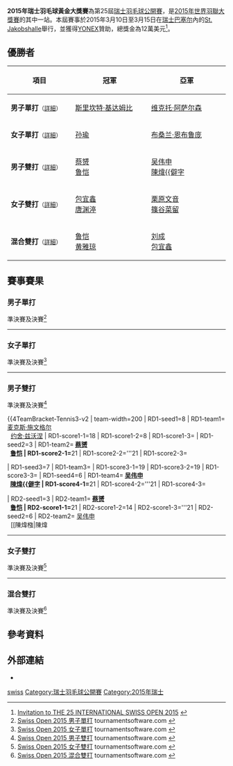 {{noteTA|G1=Badminton}}
{{infobox badminton event
|name           = 2015年瑞士羽毛球黃金大獎賽
|image          = 
|size           = 
|caption        =
|dates          = 2015年3月10日－3月15日
|number_edition = 第25屆
|level          = 3A
|prize_money    = 12萬美元
|location       = {{SUI}}[[巴塞尔|巴塞尔]]
|venue          = [[St._Jakobshalle|St. Jakobshalle]]
|previous       = 2014年瑞士羽毛球黃金大獎賽
|next           = 2016年瑞士羽毛球黃金大獎賽
}}
'''2015年瑞士羽毛球黃金大獎賽'''為第25屆[[瑞士羽毛球公開賽|瑞士羽毛球公開賽]]，是[[2015年世界羽聯大獎賽|2015年世界羽聯大獎賽]]的其中一站。本屆賽事於2015年3月10日至3月15日在[[瑞士|瑞士]][[巴塞尔|巴塞尔]]內的[[St._Jakobshalle|St. Jakobshalle]]舉行，並獲得[[YONEX|YONEX]]贊助，總獎金為12萬美元<ref>[http://www.bwfbadminton.org/file.aspx?id=608543&dl=1 Invitation to THE 25 INTERNATIONAL SWISS OPEN 2015] {{Wayback|url=http://www.bwfbadminton.org/file.aspx?id=608543&dl=1 |date=20150320025122 }}{{en}}</ref>。

== 優勝者 ==
{| class=wikitable style="font-size:small"
!width="200"|項目
!width="250"|冠軍
!width="250"|亞軍
|-
|'''男子單打'''<small>（[[#男子單打|詳細]]）</small>
|{{flagicon|IND}} [[斯里坎特·基达姆比|斯里坎特·基达姆比]]
|{{flagicon|DEN}} [[维克托·阿萨尔森|维克托·阿萨尔森]]
|-
|'''女子單打'''<small>（[[#女子單打|詳細]]）</small>
|{{flagicon|CHN}} [[孙瑜_(羽毛球运动员)|孙瑜]]
|{{flagicon|THA}} [[布桑兰·恩布鲁庞|布桑兰·恩布鲁庞]]
|-
|'''男子雙打'''<small>（[[#男子雙打|詳細]]）</small>
|{{flagicon|CHN}} [[蔡赟|蔡赟]]<br/>{{flagicon|CHN}} [[鲁恺|鲁恺]]
|{{flagicon|MAS}} [[吴伟申|吴伟申]]<br/>{{flagicon|MAS}} [[陳煒𣚦|陳煒{{僻字]]
|-
|'''女子雙打'''<small>（[[#女子雙打|詳細]]）</small>
|{{flagicon|CHN}} [[包宜鑫|包宜鑫]]<br/>{{flagicon|CHN}} [[唐渊渟|唐渊渟]]
|{{flagicon|JPN}} [[栗原文音|栗原文音]]<br/>{{flagicon|JPN}} [[篠谷菜留|篠谷菜留]]
|-
|'''混合雙打'''<small>（[[#混合雙打|詳細]]）</small>
|{{flagicon|CHN}} [[鲁恺|鲁恺]]<br/>{{flagicon|CHN}} [[黄雅琼|黄雅琼]]
|{{flagicon|CHN}} [[刘成_(羽毛球运动员)|刘成]]<br/>{{flagicon|CHN}} [[包宜鑫|包宜鑫]]
|}

== 賽事賽果 ==
=== 男子單打 ===
;準決賽及決賽<ref name="MS">[http://bwf.tournamentsoftware.com/sport/draw.aspx?id=840F18B4-A8D9-468D-848E-14F9AF8EC63D&draw=1 Swiss Open 2015 男子單打] tournamentsoftware.com {{en}}</ref>
{{4TeamBracket-Tennis3-v2
| team-width=200
| RD1-seed1=1
| RD1-team1='''{{flagicon|IND}} [[斯里坎特·基达姆比|斯里坎特·基达姆比]]
| RD1-score1-1=17
| RD1-score1-2='''21
| RD1-score1-3='''21
| RD1-seed2=
| RD1-team2={{flagicon|IND}} [[阿贾伊·贾亚拉姆|阿贾伊·贾亚拉姆]]
| RD1-score2-1='''21
| RD1-score2-2=15
| RD1-score2-3=18

| RD1-seed3=
| RD1-team3={{flagicon|CHN}} [[薛松|薛松]]
| RD1-score3-1=16
| RD1-score3-2=15
| RD1-score3-3=
| RD1-seed4=2
| RD1-team4='''{{flagicon|DEN}} [[维克托·阿萨尔森|维克托·阿萨尔森]]
| RD1-score4-1='''21
| RD1-score4-2='''21
| RD1-score4-3=

| RD2-seed1=1
| RD2-team1='''{{flagicon|IND}} [[斯里坎特·基达姆比|斯里坎特·基达姆比]]
| RD2-score1-1='''21
| RD2-score1-2=12
| RD2-score1-3='''21
| RD2-seed2=2
| RD2-team2={{flagicon|DEN}} [[维克托·阿萨尔森|维克托·阿萨尔森]]
| RD2-score2-1=15
| RD2-score2-2='''21
| RD2-score2-3=14
}}
----

=== 女子單打 ===
;準決賽及決賽<ref name="WS">[http://bwf.tournamentsoftware.com/sport/draw.aspx?id=840F18B4-A8D9-468D-848E-14F9AF8EC63D&draw=3 Swiss Open 2015 女子單打] tournamentsoftware.com {{en}}</ref>
{{4TeamBracket-Tennis3-v2
| team-width=200
| RD1-seed1=8
| RD1-team1='''{{flagicon|THA}} [[布桑兰·恩布鲁庞|布桑兰·恩布鲁庞]]
| RD1-score1-1='''24
| RD1-score1-2='''21
| RD1-score1-3=
| RD1-seed2=5
| RD1-team2={{flagicon|JPN}} [[山口茜|山口茜]]
| RD1-score2-1=22
| RD1-score2-2=17
| RD1-score2-3=

| RD1-seed3=3
| RD1-team3={{flagicon|JPN}} [[高橋沙也加|高橋沙也加]]
| RD1-score3-1=19
| RD1-score3-2='''22
| RD1-score3-3=12
| RD1-seed4=6
| RD1-team4='''{{flagicon|CHN}} [[孙瑜_(羽毛球运动员)|孙瑜]]
| RD1-score4-1='''21
| RD1-score4-2=20
| RD1-score4-3='''21

| RD2-seed1=8
| RD2-team1={{flagicon|THA}} [[布桑兰·恩布鲁庞|布桑兰·恩布鲁庞]]
| RD2-score1-1=16
| RD2-score1-2=12
| RD2-score1-3=
| RD2-seed2=6
| RD2-team2='''{{flagicon|CHN}} [[孙瑜_(羽毛球运动员)|孙瑜]]
| RD2-score2-1='''21
| RD2-score2-2='''21
| RD2-score2-3=
}}
----

=== 男子雙打 ===
;準決賽及決賽<ref name="MD">[http://bwf.tournamentsoftware.com/sport/draw.aspx?id=840F18B4-A8D9-468D-848E-14F9AF8EC63D&draw=5 Swiss Open 2015 男子雙打] tournamentsoftware.com {{en}}</ref>
{{4TeamBracket-Tennis3-v2
| team-width=200
| RD1-seed1=8
| RD1-team1={{flagicon|GER}} [[麦克斯·施文格尔|麦克斯·施文格尔]]<br/> {{flagicon|GER}} [[约舍·兹沃涅|约舍·兹沃涅]]
| RD1-score1-1=18
| RD1-score1-2=8
| RD1-score1-3=
| RD1-seed2=3
| RD1-team2='''{{flagicon|CHN}} [[蔡赟|蔡赟]]<br/> {{flagicon|CHN}} [[鲁恺|鲁恺]]
| RD1-score2-1='''21
| RD1-score2-2='''21
| RD1-score2-3=

| RD1-seed3=7
| RD1-team3={{nowrap|{{flagicon|INA}} [[吉德翁·马库斯·费尔纳尔迪|吉德翁·马库斯·费尔纳尔迪]]<br/> {{flagicon|INA}} [[凯文·桑加亚·苏卡穆约|凯文·桑加亚·苏卡穆约]]}}
| RD1-score3-1=19
| RD1-score3-2=19
| RD1-score3-3=
| RD1-seed4=6
| RD1-team4='''{{flagicon|MAS}} [[吴伟申|吴伟申]]<br/> {{flagicon|MAS}} [[陳煒𣚦|陳煒{{僻字]]
| RD1-score4-1='''21
| RD1-score4-2='''21
| RD1-score4-3=

| RD2-seed1=3
| RD2-team1='''{{flagicon|CHN}} [[蔡赟|蔡赟]]<br/> {{flagicon|CHN}} [[鲁恺|鲁恺]]
| RD2-score1-1='''21
| RD2-score1-2=14
| RD2-score1-3='''21
| RD2-seed2=6
| RD2-team2={{flagicon|MAS}} [[吴伟申|吴伟申]]<br/> {{flagicon|MAS}} [[陳煒𣚦|陳煒{{僻字]]
| RD2-score2-1=19
| RD2-score2-2='''21
| RD2-score2-3=17
}}
----

=== 女子雙打 ===
;準決賽及決賽<ref name="WD">[http://bwf.tournamentsoftware.com/sport/draw.aspx?id=840F18B4-A8D9-468D-848E-14F9AF8EC63D&draw=7 Swiss Open 2015 女子雙打] tournamentsoftware.com {{en}}</ref>
{{4TeamBracket-Tennis3-v2
| team-width=200
| RD1-seed1=1
| RD1-team1={{flagicon|JPN}} [[垣岩令佳|垣岩令佳]]<br/> {{flagicon|JPN}} [[前田美順|前田美順]]
| RD1-score1-1=14
| RD1-score1-2='''21
| RD1-score1-3=12
| RD1-seed2=
| RD1-team2='''{{flagicon|JPN}} [[栗原文音|栗原文音]]<br/> {{flagicon|JPN}} [[篠谷菜留|篠谷菜留]]
| RD1-score2-1='''21
| RD1-score2-2=19
| RD1-score2-3='''21

| RD1-seed3=5
| RD1-team3='''{{flagicon|CHN}} [[包宜鑫|包宜鑫]]<br/> {{flagicon|CHN}} [[唐渊渟|唐渊渟]]
| RD1-score3-1='''21
| RD1-score3-2=19
| RD1-score3-3='''21
| RD1-seed4=2
| RD1-team4={{flagicon|NED}} [[埃菲耶·穆斯肯斯|埃菲耶·穆斯肯斯]]<br/> {{flagicon|NED}} [[塞莱娜·皮克|塞莱娜·皮克]]
| RD1-score4-1=12
| RD1-score4-2='''21
| RD1-score4-3=17

| RD2-seed1=
| RD2-team1={{flagicon|JPN}} [[栗原文音|栗原文音]]<br/> {{flagicon|JPN}} [[篠谷菜留|篠谷菜留]]
| RD2-score1-1=6
| RD2-score1-2='''21
| RD2-score1-3=17
| RD2-seed2=5
| RD2-team2='''{{flagicon|CHN}} [[包宜鑫|包宜鑫]]<br/> {{flagicon|CHN}} [[唐渊渟|唐渊渟]]
| RD2-score2-1='''21
| RD2-score2-2=17
| RD2-score2-3='''21
}}
----

=== 混合雙打 ===
;準決賽及決賽<ref name="XD">[http://bwf.tournamentsoftware.com/sport/draw.aspx?id=840F18B4-A8D9-468D-848E-14F9AF8EC63D&draw=9 Swiss Open 2015 混合雙打] tournamentsoftware.com {{en}}</ref>
{{4TeamBracket-Tennis3-v2
| team-width=200
| RD1-seed1=1
| RD1-team1={{flagicon|INA}} [[通托维·艾哈迈德|通托维·艾哈迈德]]<br/> {{flagicon|INA}} [[利利亚纳·纳西尔|利利亚纳·纳西尔]]
| RD1-score1-1=19
| RD1-score1-2=19
| RD1-score1-3=
| RD1-seed2=3
| RD1-team2='''{{flagicon|CHN}} [[刘成_(羽毛球运动员)|刘成]]<br/> {{flagicon|CHN}} [[包宜鑫|包宜鑫]]
| RD1-score2-1='''21
| RD1-score2-2='''21
| RD1-score2-3=

| RD1-seed3=4
| RD1-team3={{nowrap|{{flagicon|INA}} [[里基·维迪安托|里基·维迪安托]]<br/> {{flagicon|INA}} [[普斯皮达·里奇·蒂莉|普斯皮达·里奇·蒂莉]]}}
| RD1-score3-1=16
| RD1-score3-2=13
| RD1-score3-3=
| RD1-seed4=5
| RD1-team4='''{{flagicon|CHN}} [[鲁恺|鲁恺]]<br/> {{flagicon|CHN}} [[黄雅琼|黄雅琼]]
| RD1-score4-1='''21
| RD1-score4-2='''21
| RD1-score4-3=

| RD2-seed1=3
| RD2-team1={{flagicon|CHN}} [[刘成_(羽毛球运动员)|刘成]]<br/> {{flagicon|CHN}} [[包宜鑫|包宜鑫]]
| RD2-score1-1='''21
| RD2-score1-2=20
| RD2-score1-3=13
| RD2-seed2=5
| RD2-team2='''{{flagicon|CHN}} [[鲁恺|鲁恺]]<br/> {{flagicon|CHN}} [[黄雅琼|黄雅琼]]
| RD2-score2-1=17
| RD2-score2-2='''22
| RD2-score2-3='''21
}}

== 參考資料 ==
{{Reflist}}

== 外部連結 ==
*{{official|http://www.swissopen.com}}

{{2015年世界羽聯大獎賽}}

[[Category:2015年世界羽聯大獎賽|swiss]]
[[Category:瑞士羽毛球公開賽|Category:瑞士羽毛球公開賽]]
[[Category:2015年瑞士|Category:2015年瑞士]]